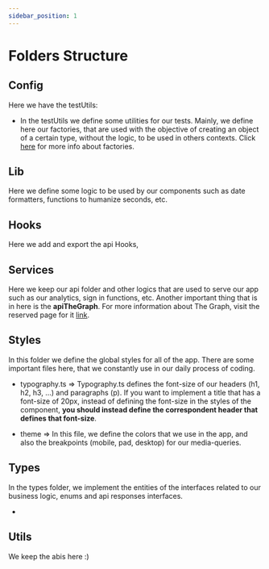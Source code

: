 ```yaml
---
sidebar_position: 1
---
```


# Folders Structure

## Config

Here we have the testUtils:

- In the testUtils we define some utilities for our tests. Mainly, we define here our factories, that are used with the objective of creating an object of a certain type, without the logic, to be used in others contexts. Click [here](https://refactoring.guru/design-patterns/factory-method) for more info about factories.

## Lib

Here we define some logic to be used by our components such as date formatters, functions to humanize seconds, etc.

## Hooks

Here we add and export the api Hooks,

## Services

Here we keep our api folder and other logics that are used to serve our app such as our analytics, sign in functions, etc. Another important thing that is in here is the **apiTheGraph**. For more information about The Graph, visit the reserved page for it [link](/docs/shared/the-graph).

## Styles

In this folder we define the global styles for all of the app. There are some important files here, that we constantly use in our daily process of coding.

- typography.ts =>
  Typography.ts defines the font-size of our headers (h1, h2, h3, ...) and paragraphs (p). If you want to implement a title that has a font-size of 20px, instead of defining the font-size in the styles of the component, **you should instead define the correspondent header that defines that font-size**.

- theme =>
  In this file, we define the colors that we use in the app, and also the breakpoints (mobile, pad, desktop) for our media-queries.

## Types

In the types folder, we implement the entities of the interfaces related to our business logic, enums and api responses interfaces.

-

## Utils

We keep the abis here :)
